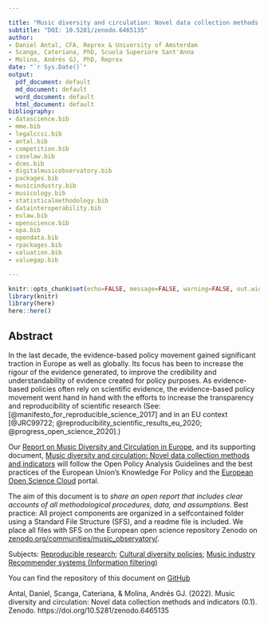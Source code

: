 ```yaml
---

title: "Music diversity and circulation: Novel data collection methods and indicators"
subtitle: "DOI: 10.5281/zenodo.6465135"
author:
- Daniel Antal, CFA, Reprex & University of Amsterdam
- Scanga, Cateriana, PhD, Scuola Superiore Sant'Anna
- Molina, Andrés GJ, PhD, Reprex
date: "`r Sys.Date()`"
output:
  pdf_document: default
  md_document: default
  word_document: default
  html_document: default
bibliography:
- datascience.bib
- mme.bib
- legalccsi.bib
- antal.bib
- competition.bib
- caselaw.bib
- dcms.bib
- digitalmusicobservatory.bib
- packages.bib
- musicindustry.bib
- musicology.bib
- statisticalmethodology.bib
- datainteroperability.bib
- eulaw.bib
- openscience.bib
- opa.bib
- opendata.bib
- rpackages.bib
- valuation.bib
- valuegap.bib

---
```


```r
knitr::opts_chunk$set(echo=FALSE, message=FALSE, warning=FALSE, out.width = '95%', fig.align = 'center')
library(knitr)
library(here)
here::here()
```

## Abstract

In the last decade, the evidence-based policy movement gained significant traction in Europe as well as globally. Its focus has been to increase the rigour of the evidence generated, to improve the credibility and understandability of evidence created for policy purposes.  As evidence-based policies often rely on scientific evidence, the evidence-based policy movement went hand in hand with the efforts to increase the transparency and reproducibility of scientific research (See: [@manifesto_for_reproducible_science_2017] and in an EU context [@JRC99722; @reproducibility_scientific_results_eu_2020; @progress_open_science_2020].)  

Our [Report on Music Diversity and Circulation in Europe](https://zenodo.org/record/6465114#.YlsMz9pBzIU), and its supporting document, [Music diversity and circulation: Novel data collection methods and indicators](https://doi.org/10.5281/zenodo.6465135) will follow the Open Policy Analysis Guidelines and the best practices of the European Union's Knowledge For Policy and the [European Open Science Cloud](https://eosc-portal.eu/) portal.  

The aim of this document is to *share an open report that includes clear accounts of all methodological procedures, data, and assumptions.* Best practice: All project components are organized in a selfcontained folder using a Standard File Structure (SFS), and a readme file is included. We place all files with SFS on the European open science repository Zenodo on [zenodo.org/communities/music_observatory/](https://zenodo.org/communities/music_observatory/).

Subjects: [Reproducible research](https://id.loc.gov/authorities/subjects/sh2013002574.html); [Cultural diversity policies](https://id.loc.gov/authorities/subjects/sh93001610.html); [Music industry](https://id.loc.gov/authorities/subjects/sh85088944.html)
[Recommender systems (Information filtering)](https://id.loc.gov/authorities/subjects/sh2007003098.html)

You can find the repository of this document on [GitHub](https://openmuse.dataobservatory.eu/resources/report-music-diversity-circulation/)

Antal, Daniel, Scanga, Cateriana, & Molina, Andrés GJ. (2022). Music diversity and circulation: Novel data collection methods and indicators (0.1). Zenodo. https://doi.org/10.5281/zenodo.6465135